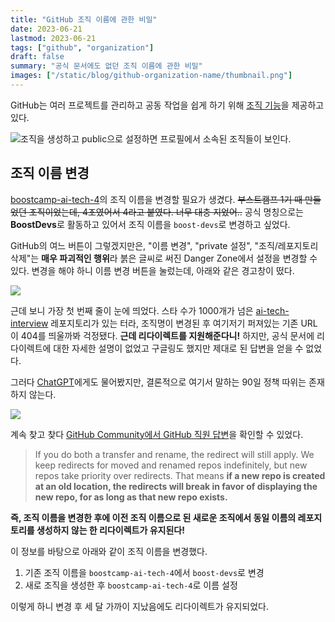```yaml
---
title: "GitHub 조직 이름에 관한 비밀"
date: 2023-06-21
lastmod: 2023-06-21
tags: ["github", "organization"]
draft: false
summary: "공식 문서에도 없던 조직 이름에 관한 비밀"
images: ["/static/blog/github-organization-name/thumbnail.png"]
---
```


GitHub는 여러 프로젝트를 관리하고 공동 작업을 쉽게 하기 위해 [조직 기능](https://docs.github.com/ko/organizations)을 제공하고 있다.

![조직을 생성하고 public으로 설정하면 프로필에서 소속된 조직들이 보인다.](/static/blog/github-organization-name/coodingpenguin-organization.png)

## 조직 이름 변경

[boostcamp-ai-tech-4](https://github.com/boostcamp-ai-tech-4)의 조직 이름을 변경할 필요가 생겼다. ~~부스트캠프 1기 때 만들었던 조직이었는데, 4조였어서 4라고 붙였다. 너무 대충 지었어..~~ 공식 명칭으로는 **BoostDevs**로 활동하고 있어서 조직 이름을 `boost-devs`로 변경하고 싶었다.

GitHub의 여느 버튼이 그렇겠지만은, "이름 변경", "private 설정", "조직/레포지토리 삭제"는 **매우 파괴적인 행위**라 붉은 글씨로 써진 Danger Zone에서 설정을 변경할 수 있다.
변경을 해야 하니 이름 변경 버튼을 눌렀는데, 아래와 같은 경고창이 떴다.

![](/static/blog/github-organization-name/warning-dialog.png)

근데 보니 가장 첫 번째 줄이 눈에 띄었다. 스타 수가 1000개가 넘은 [ai-tech-interview](https://github.com/boost-devs/ai-tech-interview) 레포지토리가 있는 터라, 조직명이 변경된 후 여기저기 퍼져있는 기존 URL이 404를 띄울까봐 걱정됐다. **근데 리다이렉트를 지원해준다니!** 하지만, 공식 문서에 리다이렉트에 대한 자세한 설명이 없었고 구글링도 했지만 제대로 된 답변을 얻을 수 없었다.

그러다 [ChatGPT](https://chat.openai.com/)에게도 물어봤지만, 결론적으로 여기서 말하는 90일 정책 따위는 존재하지 않는다.

![](/static/blog/github-organization-name/chatgpt-answer.png)

계속 찾고 찾다 [GitHub Community에서 GitHub 직원 답변](https://github.com/orgs/community/discussions/22669)을 확인할 수 있었다.

> If you do both a transfer and rename, the redirect will still apply. We keep redirects for moved and renamed repos indefinitely, but new repos take priority over redirects. That means **if a new repo is created at an old location, the redirects will break in favor of displaying the new repo, for as long as that new repo exists.**

**즉, 조직 이름을 변경한 후에 이전 조직 이름으로 된 새로운 조직에서 동일 이름의 레포지토리를 생성하지 않는 한 리다이렉트가 유지된다!**

이 정보를 바탕으로 아래와 같이 조직 이름을 변경했다.

1. 기존 조직 이름을 `boostcamp-ai-tech-4`에서 `boost-devs`로 변경
2. 새로 조직을 생성한 후 `boostcamp-ai-tech-4`로 이름 설정

이렇게 하니 변경 후 세 달 가까이 지났음에도 리다이렉트가 유지되었다.
